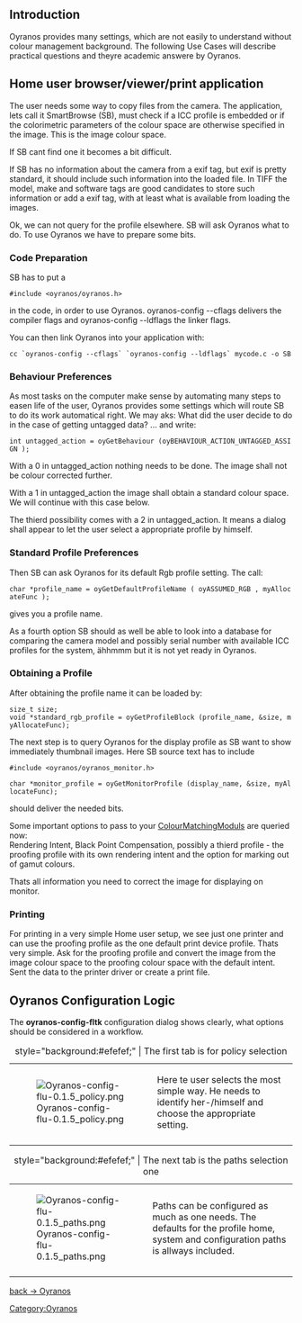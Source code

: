 == Introduction ==
Oyranos provides many settings, which are not easily to understand without colour management background. The following Use Cases will describe practical questions and theyre academic answere by Oyranos.

== Home user browser/viewer/print application ==
The user needs some way to copy files from the camera. The application, lets call it SmartBrowse (SB), must check if a ICC profile is embedded or if the colorimetric parameters of the colour space are otherwise specified in the image. This is the image colour space. 

If SB cant find one it becomes a bit difficult.

If SB has no information about the camera from a exif tag, but exif is pretty standard, it should include such information into the loaded file. In TIFF the model, make and software tags are good candidates to store such information or add a exif tag, with at least what is available from loading the images.

Ok, we can not query for the profile elsewhere. SB will ask Oyranos what to do. To use Oyranos we have to prepare some bits.

=== Code Preparation ===
SB has to put a 
 #include <oyranos/oyranos.h>
in the code, in order to use Oyranos. oyranos-config --cflags delivers the compiler flags and oyranos-config --ldflags the linker flags.

You can then link Oyranos into your application with:
 cc `oyranos-config --cflags` `oyranos-config --ldflags` mycode.c -o SB

=== Behaviour Preferences ===
As most tasks on the computer make sense by automating many steps to easen life of the user, Oyranos provides some settings which will route SB to do its work automatical right. We may aks: What did the user decide to do in the case of getting untagged data? ... and write:

 int untagged_action = oyGetBehaviour (oyBEHAVIOUR_ACTION_UNTAGGED_ASSIGN );

With a 0 in untagged_action nothing needs to be done. The image shall not be colour corrected further.

With a 1 in untagged_action the image shall obtain a standard colour space. We will continue with this case below.

The thierd possibility comes with a 2 in untagged_action. It means a dialog shall appear to let the user select a appropriate profile by himself.

=== Standard Profile Preferences ===
Then SB can ask Oyranos for its default Rgb profile setting. The call:

 char *profile_name = oyGetDefaultProfileName ( oyASSUMED_RGB , myAllocateFunc );

gives you a profile name.

As a fourth option SB should as well be able to look into a database for comparing the camera model and possibly serial number with available ICC profiles for the system, ähhmmm but it is not yet ready in Oyranos.

=== Obtaining a Profile ===
After obtaining the profile name it can be loaded by:

 size_t size;
 void *standard_rgb_profile = oyGetProfileBlock (profile_name, &size, myAllocateFunc);


The next step is to query Oyranos for the display profile as SB want to show immediately thumbnail images. Here SB source text has to include 
 #include <oyranos/oyranos_monitor.h>

 char *monitor_profile = oyGetMonitorProfile (display_name, &size, myAllocateFunc);

should deliver the needed bits.

Some important options to pass to your [[ColourMatchingModuls]] are queried now:<br>
Rendering Intent, Black Point Compensation, possibly a thierd profile - the proofing profile with its own rendering intent and the option for marking out of gamut colours.

Thats all information you need to correct the image for displaying on monitor.

=== Printing ===
For printing in a very simple Home user setup, we see just one printer and can use the proofing profile as the one default print device profile. Thats very simple. Ask for the proofing profile and convert the image from the image colour space to the proofing colour space with the default intent. Sent the data to the printer driver or create a print file.


== Oyranos Configuration Logic ==
The <b> oyranos-config-fltk</b> configuration dialog shows clearly, what options should be considered in a workflow.

{| class="wikitable" style="text-align:left"
|+ style="background:#efefef;" | The first tab is for policy selection
|-
| [[Image:Oyranos-config-flu-0.1.5 policy.png]]
| Here te user selects the most simple way. He needs to identify her-/himself and choose the appropriate setting.
|-
|}


{| class="wikitable" style="text-align:left"
|+ style="background:#efefef;" | The next tab is the paths selection one
|-
| [[Image:Oyranos-config-flu-0.1.5 paths.png]]
| Paths can be configured as much as one needs. The defaults for the profile home, system and configuration paths is allways included.
|-
|}


[[Oyranos|back -> Oyranos]]
[[Category:Oyranos]]